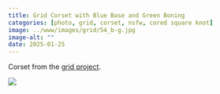 ```yaml
---
title: Grid Corset with Blue Base and Green Boning
categories: [photo, grid, corset, nsfw, cored square knot]
image: ../www/images/grid/54_b-g.jpg
image-alt: ""
date: 2025-01-25
---
```


Corset from the [grid project](/posts/2025-01-27_grid-project.html).

![](../www/images/grid/54_b-g.jpg)

